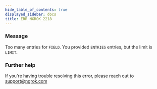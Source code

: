 ```yaml
---
hide_table_of_contents: true
displayed_sidebar: docs
title: ERR_NGROK_2218
---
```


### Message

Too many entries for `FIELD`. You provided `ENTRIES` entries, but the limit is `LIMIT`.

### Further help

If you're having trouble resolving this error, please reach out to [support@ngrok.com](mailto:support@ngrok.com?subject=Help%20with%20ERR_NGROK_2218)
